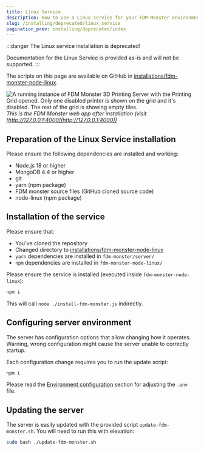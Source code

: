 ```yaml
---
title: Linux Service
description: How to use a Linux service for your FDM-Monster environment (deprecated)
slug: /installing/deprecated/linux_service
pagination_prev: installing/deprecated/index
---
```


:::danger
The Linux service installation is deprecated!

Documentation for the Linux Service is provided as-is and will not be supported.
:::

The scripts on this page are available on GitHub in [installations/fdm-monster-node-linux](https://github.com/fdm-monster/fdm-monster/tree/main/installations/fdm-monster-node-linux).

![A running instance of FDM Monster 3D Printing Server with the Printing Grid opened.
Only one disabled printer is shown on the grid and it's disabled.
The rest of the grid is showing empty tiles.](../../images/server-running.png)
*This is the FDM Monster web app after installation (visit [http://127.0.0.1:4000](http://127.0.0.1:4000))*

## Preparation of the Linux Service installation

Please ensure the following dependencies are installed and working:

- Node.js 18 or higher
- MongoDB 4.4 or higher
- git
- yarn (npm package)
- FDM monster source files (GitHub cloned source code)
- node-linux (npm package)

## Installation of the service

Please ensure that:

- You've cloned the repository
- Changed directory to [installations/fdm-monster-node-linux](https://github.com/fdm-monster/fdm-monster/tree/main/installations/fdm-monster-node-linux)
- `yarn` dependencies are installed in `fdm-monster/server/`
- `npm` dependencies are installed in `fdm-monster-node-linux/`

Please ensure the service is installed (executed inside `fdm-monster-node-linux`):

```bash
npm i
```

This will call `node ./install-fdm-monster.js` indirectly.

## Configuring server environment

The server has configuration options that allow changing how it operates. Warning, wrong configuration might cause the
server unable to correctly startup.

Each configuration change requires you to run the update script:

```bash
npm i
```

Please read the [Environment configuration](../../configuration/preconfiguration.mdx) section for adjusting the `.env` file.

## Updating the server

The server is easily updated with the provided script `update-fdm-monster.sh`.
You will need to run this with elevation:

```bash
sudo bash ./update-fdm-monster.sh
```
